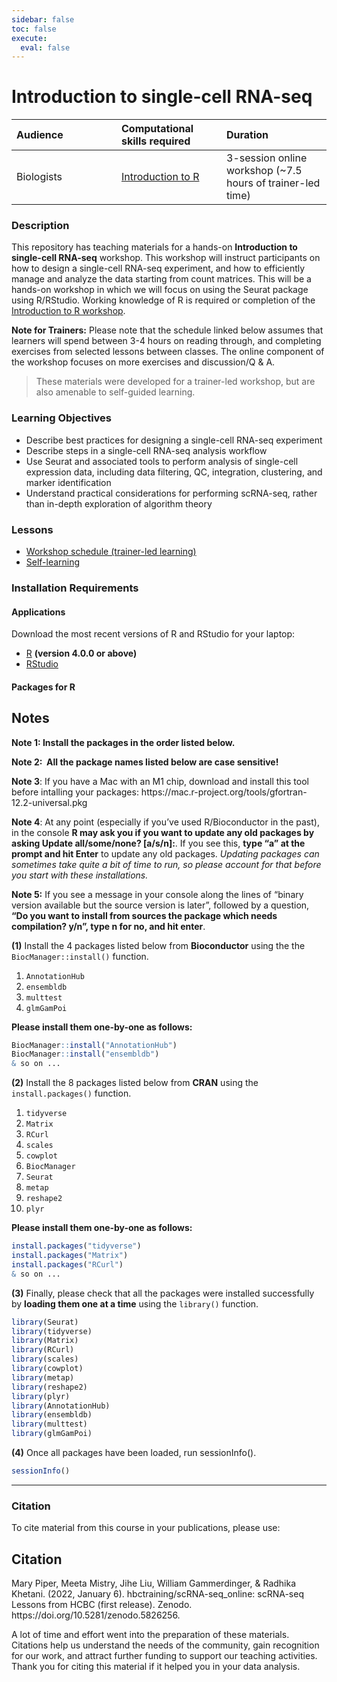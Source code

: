 ```yaml
---
sidebar: false
toc: false
execute: 
  eval: false
---
```



# Introduction to single-cell RNA-seq

| Audience | Computational skills required| Duration |
:----------|:----------|:----------|
| Biologists | [Introduction to R](https://hbctraining.github.io/Intro-to-R-flipped/) | 3-session online workshop (~7.5 hours of trainer-led time)|

### Description

This repository has teaching materials for a hands-on **Introduction to single-cell RNA-seq** workshop. This workshop will instruct participants on how to design a single-cell RNA-seq experiment, and how to efficiently manage and analyze the data starting from count matrices. This will be a hands-on workshop in which we will focus on using the Seurat package using R/RStudio. Working knowledge of R is required or completion of the [Introduction to R workshop](https://hbctraining.github.io/Intro-to-R-flipped/). 

**Note for Trainers:** Please note that the schedule linked below assumes that learners will spend between 3-4 hours on reading through, and completing exercises from selected lessons between classes. The online component of the workshop focuses on more exercises and discussion/Q & A.

> These materials were developed for a trainer-led workshop, but are also amenable to self-guided learning.

### Learning Objectives

- Describe best practices for designing a single-cell RNA-seq experiment
- Describe steps in a single-cell RNA-seq analysis workflow
- Use Seurat and associated tools to perform analysis of single-cell expression data, including data filtering, QC, integration, clustering, and marker identification
- Understand practical considerations for performing scRNA-seq, rather than in-depth exploration of algorithm theory


### Lessons
* [Workshop schedule (trainer-led learning)](schedule/)
* [Self-learning](schedule/links-to-lessons.md)

### Installation Requirements

#### Applications
Download the most recent versions of R and RStudio for your laptop:

 - [R](http://lib.stat.cmu.edu/R/CRAN/) **(version 4.0.0 or above)**
 - [RStudio](https://www.rstudio.com/products/rstudio/download/#download)

#### Packages for R

::: callout-note
# Notes

**Note 1: Install the packages in the order listed below.**

**Note 2:  All the package names listed below are case sensitive!**

**Note 3**: If you have a Mac with an M1 chip, download and install this tool before intalling your packages: https://mac.r-project.org/tools/gfortran-12.2-universal.pkg

**Note 4**: At any point (especially if you’ve used R/Bioconductor in the past), in the console **R may ask you if you want to update any old packages by asking Update all/some/none? [a/s/n]:**. If you see this, **type "a" at the prompt and hit Enter** to update any old packages. _Updating packages can sometimes take quite a bit of time to run, so please account for that before you start with these installations._  

**Note 5:** If you see a message in your console along the lines of “binary version available but the source version is later”, followed by a question, **“Do you want to install from sources the package which needs compilation? y/n”, type n for no, and hit enter**.

:::

**(1)** Install the 4 packages listed below from **Bioconductor** using the the `BiocManager::install()` function.

1. `AnnotationHub`
1. `ensembldb`
1. `multtest`
1. `glmGamPoi`

**Please install them one-by-one as follows:**

```r
BiocManager::install("AnnotationHub")
BiocManager::install("ensembldb")
& so on ...
```

**(2)** Install the 8 packages listed below from **CRAN** using the `install.packages()` function. 

1. `tidyverse`
2. `Matrix`
3. `RCurl`
4. `scales`
5. `cowplot`
6. `BiocManager`
7. `Seurat`
8. `metap`
9. `reshape2`
10. `plyr`

**Please install them one-by-one as follows:**

```r
install.packages("tidyverse")
install.packages("Matrix")
install.packages("RCurl")
& so on ...
```

**(3)** Finally, please check that all the packages were installed successfully by **loading them one at a time** using the `library()` function.  

```r
library(Seurat)
library(tidyverse)
library(Matrix)
library(RCurl)
library(scales)
library(cowplot)
library(metap)
library(reshape2)
library(plyr)
library(AnnotationHub)
library(ensembldb)
library(multtest)
library(glmGamPoi)
```

**(4)** Once all packages have been loaded, run sessionInfo().  

```r
sessionInfo()
```

---

### Citation

To cite material from this course in your publications, please use:

::: callout-important
# Citation
Mary Piper, Meeta Mistry, Jihe Liu, William Gammerdinger, & Radhika Khetani. (2022, January 6). hbctraining/scRNA-seq_online: scRNA-seq Lessons from HCBC (first release). Zenodo. https://doi.org/10.5281/zenodo.5826256. 
:::

A lot of time and effort went into the preparation of these materials. Citations help us understand the needs of the community, gain recognition for our work, and attract further funding to support our teaching activities. Thank you for citing this material if it helped you in your data analysis.
